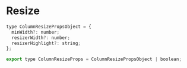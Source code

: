 
<Meta title="Types/Resize" />

# Resize

```javascript
type ColumnResizePropsObject = {
  minWidth?: number;
  resizerWidth?: number;
  resizerHighlight?: string;
};

export type ColumnResizeProps = ColumnResizePropsObject | boolean;
```
